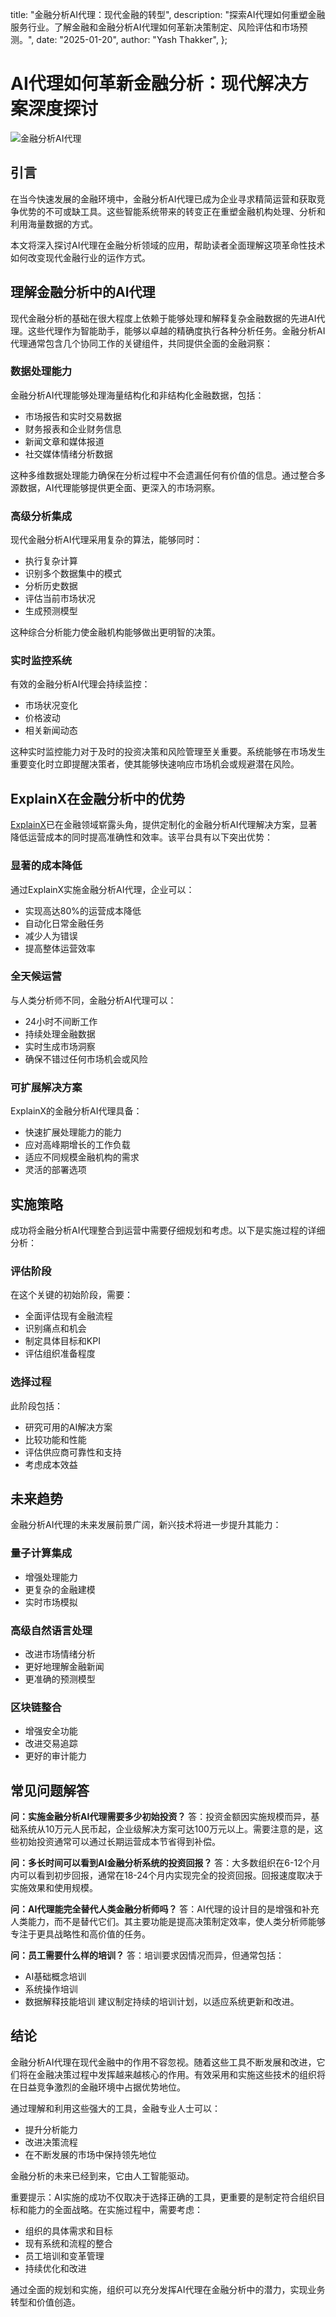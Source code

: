   title: "金融分析AI代理：现代金融的转型",
  description: "探索AI代理如何重塑金融服务行业。了解金融和金融分析AI代理如何革新决策制定、风险评估和市场预测。",
  date: "2025-01-20",
  author: "Yash Thakker",
};

# AI代理如何革新金融分析：现代解决方案深度探讨

![金融分析AI代理](/images/blog-posts/ai-agent-for-financial-analysis.jpeg)

## 引言

在当今快速发展的金融环境中，金融分析AI代理已成为企业寻求精简运营和获取竞争优势的不可或缺工具。这些智能系统带来的转变正在重塑金融机构处理、分析和利用海量数据的方式。

本文将深入探讨AI代理在金融分析领域的应用，帮助读者全面理解这项革命性技术如何改变现代金融行业的运作方式。

## 理解金融分析中的AI代理

现代金融分析的基础在很大程度上依赖于能够处理和解释复杂金融数据的先进AI代理。这些代理作为智能助手，能够以卓越的精确度执行各种分析任务。金融分析AI代理通常包含几个协同工作的关键组件，共同提供全面的金融洞察：

### 数据处理能力
金融分析AI代理能够处理海量结构化和非结构化金融数据，包括：
- 市场报告和实时交易数据
- 财务报表和企业财务信息
- 新闻文章和媒体报道
- 社交媒体情绪分析数据

这种多维数据处理能力确保在分析过程中不会遗漏任何有价值的信息。通过整合多源数据，AI代理能够提供更全面、更深入的市场洞察。

### 高级分析集成
现代金融分析AI代理采用复杂的算法，能够同时：
- 执行复杂计算
- 识别多个数据集中的模式
- 分析历史数据
- 评估当前市场状况
- 生成预测模型

这种综合分析能力使金融机构能够做出更明智的决策。

### 实时监控系统
有效的金融分析AI代理会持续监控：
- 市场状况变化
- 价格波动
- 相关新闻动态

这种实时监控能力对于及时的投资决策和风险管理至关重要。系统能够在市场发生重要变化时立即提醒决策者，使其能够快速响应市场机会或规避潜在风险。

## ExplainX在金融分析中的优势

[ExplainX](https://www.explainx.ai/demo)已在金融领域崭露头角，提供定制化的金融分析AI代理解决方案，显著降低运营成本的同时提高准确性和效率。该平台具有以下突出优势：

### 显著的成本降低
通过ExplainX实施金融分析AI代理，企业可以：
- 实现高达80%的运营成本降低
- 自动化日常金融任务
- 减少人为错误
- 提高整体运营效率

### 全天候运营
与人类分析师不同，金融分析AI代理可以：
- 24小时不间断工作
- 持续处理金融数据
- 实时生成市场洞察
- 确保不错过任何市场机会或风险

### 可扩展解决方案
ExplainX的金融分析AI代理具备：
- 快速扩展处理能力的能力
- 应对高峰期增长的工作负载
- 适应不同规模金融机构的需求
- 灵活的部署选项

## 实施策略

成功将金融分析AI代理整合到运营中需要仔细规划和考虑。以下是实施过程的详细分析：

### 评估阶段
在这个关键的初始阶段，需要：
- 全面评估现有金融流程
- 识别痛点和机会
- 制定具体目标和KPI
- 评估组织准备程度

### 选择过程
此阶段包括：
- 研究可用的AI解决方案
- 比较功能和性能
- 评估供应商可靠性和支持
- 考虑成本效益

## 未来趋势

金融分析AI代理的未来发展前景广阔，新兴技术将进一步提升其能力：

### 量子计算集成
- 增强处理能力
- 更复杂的金融建模
- 实时市场模拟

### 高级自然语言处理
- 改进市场情绪分析
- 更好地理解金融新闻
- 更准确的预测模型

### 区块链整合
- 增强安全功能
- 改进交易追踪
- 更好的审计能力

## 常见问题解答

**问：实施金融分析AI代理需要多少初始投资？**
答：投资金额因实施规模而异，基础系统从10万元人民币起，企业级解决方案可达100万元以上。需要注意的是，这些初始投资通常可以通过长期运营成本节省得到补偿。

**问：多长时间可以看到AI金融分析系统的投资回报？**
答：大多数组织在6-12个月内可以看到初步回报，通常在18-24个月内实现完全的投资回报。回报速度取决于实施效果和使用规模。

**问：AI代理能完全替代人类金融分析师吗？**
答：AI代理的设计目的是增强和补充人类能力，而不是替代它们。其主要功能是提高决策制定效率，使人类分析师能够专注于更具战略性和高价值的任务。

**问：员工需要什么样的培训？**
答：培训要求因情况而异，但通常包括：
- AI基础概念培训
- 系统操作培训
- 数据解释技能培训
建议制定持续的培训计划，以适应系统更新和改进。

## 结论

金融分析AI代理在现代金融中的作用不容忽视。随着这些工具不断发展和改进，它们将在金融决策过程中发挥越来越核心的作用。有效采用和实施这些技术的组织将在日益竞争激烈的金融环境中占据优势地位。

通过理解和利用这些强大的工具，金融专业人士可以：
- 提升分析能力
- 改进决策流程
- 在不断发展的市场中保持领先地位

金融分析的未来已经到来，它由人工智能驱动。

重要提示：AI实施的成功不仅取决于选择正确的工具，更重要的是制定符合组织目标和能力的全面战略。在实施过程中，需要考虑：
- 组织的具体需求和目标
- 现有系统和流程的整合
- 员工培训和变革管理
- 持续优化和改进

通过全面的规划和实施，组织可以充分发挥AI代理在金融分析中的潜力，实现业务转型和价值创造。